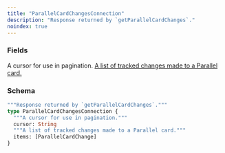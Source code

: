 ```yaml
---
title: "ParallelCardChangesConnection"
description: "Response returned by `getParallelCardChanges`."
noindex: true
---
```


### Fields

<ResponseField name="cursor" type="String">
  A cursor for use in pagination.
</ResponseField>

<a href="/api-reference/types/parallelcardchange">
  <ResponseField name="items" type="[ParallelCardChange]">
    A list of tracked changes made to a Parallel card.
  </ResponseField>
</a>

### Schema


```graphql 
"""Response returned by `getParallelCardChanges`."""
type ParallelCardChangesConnection {
  """A cursor for use in pagination."""
  cursor: String
  """A list of tracked changes made to a Parallel card."""
  items: [ParallelCardChange]
}
```
